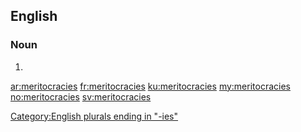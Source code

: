 ==English==

===Noun===
{{head|en|noun plural form}}

# {{plural of|meritocracy|lang=en}}

[[Category:English plurals ending in "-ies"]]

[[ar:meritocracies]]
[[fr:meritocracies]]
[[ku:meritocracies]]
[[my:meritocracies]]
[[no:meritocracies]]
[[sv:meritocracies]]